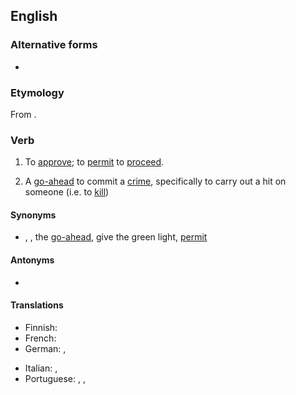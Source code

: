 {{also|green-light|green light}}

==English==

===Alternative forms===
* {{l|en|green-light}}

===Etymology===
From {{m|en|green light}}.

===Verb===
{{en-verb|greenlights|greenlighting|greenlit|past2=greenlighted}}

# {{lb|en|transitive}} To [[approve]]; to [[permit]] to [[proceed]].
# {{lb|en|slang}} A [[go-ahead]] to commit a [[crime]], specifically to carry out a hit on someone (i.e. to [[kill]])

====Synonyms====
* {{sense|approve}} {{l|en|allow}}, {{l|en|approve}}, {{l|en|give}} the [[go-ahead]], give the green light, [[permit]]

====Antonyms====
* {{l|en|redlight}}

====Translations====
{{trans-top|to approve}}
* Finnish: {{t+|fi|näyttää}} {{t+|fi|vihreä|alt=vihreää}} {{t+|fi|valo|alt=valoa}}
* French: {{t+|fr|feu vert|alt=donner le/son feu vert pour}}
* German: {{t+|de|grünes Licht geben}}, {{t+|de|genehmigen}}
{{trans-mid}}
* Italian: {{t+|it|approvare}}, {{t+|it|omologare}}
* Portuguese: {{t|pt|[[dar]] ([[o]]) [[sinal verde]]}}, {{t+|pt|permitir}}, {{t+|pt|aprovar}}
{{trans-bottom}}